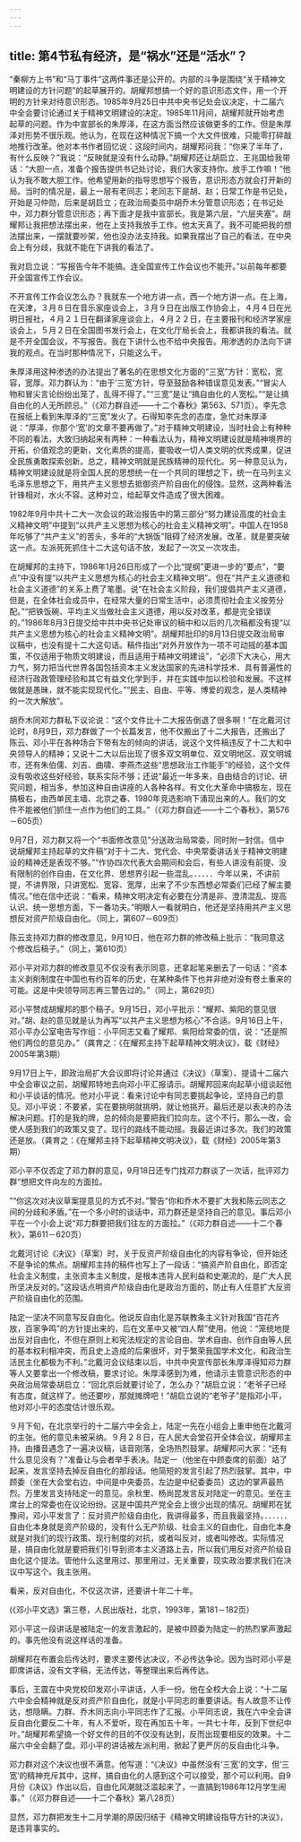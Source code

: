 ```yaml
---
---
---
```

title: 第4节私有经济，是“祸水”还是“活水”？
---



“秦柳方上书”和“马丁事件”这两件事还是公开的。内部的斗争是围绕“关于精神文明建设的方针问题”的起草展开的。胡耀邦想搞一个好的意识形态文件，用一个开明的方针来对待意识形态。1985年9月25日中共中央书记处会议决定，十二届六中全会要讨论通过关于精神文明建设的决定。1985年11月间，胡耀邦就开始考虑起草的问题。作为中宣部长的朱厚泽，在这方面当然应该做更多的工作。但是朱厚泽对形势不很乐观。他认为，在现在这种情况下搞一个大文件很难，只能零打碎敲地推行改革。他对本书作者回忆说：这段时间内，胡耀邦问我：“你来了半年了，有什么反映？”我说：“反映就是没有什么动静。”胡耀邦还让胡启立、王兆国给我带话：“大胆一点，准备个报告提供书记处讨论，我们大家支持你。放手工作嘛！”他认为我不敢大胆工作。他希望用新的指导思想写个报告，意识形态方就会打开新的局。当时的情况是，最上一层有老同志；老同志下是胡、赵；日常工作是书记处，开始是习仲勋，后来是胡启立；在政治局委员中胡乔木分管意识形态；在书记处中，邓力群分管意识形态；再下面才是我中宣部长。我是第六层，“六层夹塞”。胡耀邦让我把想法摆出来，他在上支持我放手工作。他太天真了。我不可能把我的想法摆出来，一摆就要吵架，他也没办法支持我。如果我摆出了自己的看法，在中央会上有分歧，我就不能在下讲我的看法了。

我对启立说：“写报告今年不能搞。连全国宣传工作会议也不能开。”以前每年都要开全国宣传工作会议。

不开宣传工作会议怎么办？我就东一个地方讲一点，西一个地方讲一点。在上海，在天津，３月８日在音乐家座谈会上，３月９日在出版工作协会上，４月４日在光明日报社，４月２１日在翻译家座谈会上，４月２２日，在主要报刊和经济学家座谈会上，５月２日在全国图书发行会上，在文化厅局长会上，我都讲我的看法。就是不开全国会议，不写报告。我在下讲什么也不给中央报告。用渗透的办法向下讲我的观点。在当时那种情况下，只能这么干。

朱厚泽用这种渗透的办法提出了著名的在思想文化方面的“三宽”方针：宽松，宽容，宽厚。邓力群认为：“由于’三宽’方针，导至鼓励各种错误意见发表。”“冒尖人物和冒尖言论纷纷出笼了，乱得不得了。”“三宽”是让“搞自由化的人宽松。”“是让搞自由化的人无所顾忌。”（《邓力群自述――十二个春秋》第563、571页）。李先念在报纸上看到朱厚泽的“三宽”发火了。石得知李先念的态度，急忙对朱厚泽说：“厚泽，你那个‘宽’的文章不要再做了。”对于精神文明建设，当时社会上有种种不同的看法，大致归纳起来有两种：一种看法认为，精神文明建设就是精神境界的开拓，价值观念的更新，文化素质的提高，要吸收一切人类文明的优秀成果，促进全民族勇敢探索创新。总之，精神文明就是民族精神的现代化。另一种意见认为，精神文明建设就是将全国人民的思想统一在一个共同的理想之下，统一在马列主义毛泽东思想之下，用共产主义思想去抵御资产阶自由化的侵蚀。显然，这两种看法针锋相对，水火不容。这种对立，给起草文件造成了很大困难。

1982年9月中共十二大一次会议的政治报告中的第三部分“努力建设高度的社会主义精神文明”中提到“以共产主义思想为核心的社会主义精神文明”。中国人在1958年吃够了“共产主义”的苦头，多年的“大锅饭”阻碍了经济发展。改革，就是要突破这一点。左派死死抓住十二大这句话不放，发起了一次又一次攻击。

在胡耀邦的主持下，1986年1月26日形成了一个比“提纲”更进一步的“要点”，“要点”中没有提“以共产主义思想为核心的社会主义精神文明”。但在“共产主义道德和社会主义道德”的关系上费了笔墨。说“在社会主义阶段，我们提倡共产主义道德，但是，在全体社会成员中，在经常大量的日常生活中，必须贯彻社会主义按劳分配。”“把铁饭碗、平均主义当做社会主义道德，用以反对改革，都是完全错误的。”1986年8月3日提交给中共中央书记处审议的稿中和以后的几次稿都没有提“以共产主义思想为核心的社会主义精神文明”。胡耀邦批印的8月13日提交政治局审议稿中，也没有提十二大这句话。稿件指出“对外开放作为一项不可动摇的基本国策，不仅适用于物质文明建设，而且适用于精神文明建设”，“必须下大决心，用大力气，努力把当代世界各国包括资本主义发达国家的先进科学技术、具有普遍性的经济行政政管理经验和其它有益文化学到手，并在实践中加以检验和发展。不这样做就是愚昧，就不能实现现代化。”“民主、自由、平等、博爱的观念，是人类精神的一次大解放”。

胡乔木同邓力群私下议论说：“这个文件比十二大报告倒退了很多啊！”在北戴河讨论时，8月9日，邓力群做了一个长篇发言，他不仅搬出了十二大报告，还搬出了陈云、邓小平在各种场合下带有左的倾向的讲话，说这个文件稿违反了十二大和中央领导人的精神；又说十二大以后出现了很多双文明单位、双文明地区、双文明城市，还有朱伯儒、刘吉、曲啸、李燕杰这些“思想政治工作能手”的经验，这个文件没有吸收这些好经验，联系实际不够；还说“最近一年多来，自由结合的讨论、研究问题，相当多，参加这种自由讲座的人各种各样。有文化大革命中搞极左，现在搞极右，由西单民主墙、北京之春、1980年竞选影响下涌现出来的人。我们的文件不能被他们抓住一点作为他们的工具。”（《邓力群自述――十二个春秋》，第576－605页）

9月7日，邓力群又将一个“书面修改意见”分送政治局常委，同时附一封信。信中说胡耀邦主持起草的文件稿“对于十二大、党代会、中央常委讲话关于精神文明建设的精神还是表现不够。”“作协四次代表大会期间和会后，有些人讲没有前提、没有限制的创作自由，在文化界、思想界引起一些混乱。．．．．．今年以来，不讲前提，不讲界限，只讲宽松、宽容、宽厚，出来了不少东西想必常委们已经了解主要情况。”他在信中还说：“看来，精神文明决定有必要在分清是非、澄清混乱、提高认识、统一思想方面，下一番功夫。”明眼人一看就明白，他还是坚持用共产主义思想反对资产阶级自由化。（同上，第607－609页）

陈云支持邓力群的修改意见，9月10日，他在邓力群的修改稿上批示：“我同意这个修改后稿子。”（同上，第610页）

邓小平对邓力群的修改意见不仅没有表示同意，还拿起笔来删去了一句话：“资本主义剥削制度在中国也有约百年的历史，在某种条件下也并非绝对没有卷土重来的可能。这是中央领导同志再三警告过的。”（同上，第629页）

邓小平赞成胡耀邦的那个稿子。9月15日，邓小平批示：“耀邦、紫阳的意见很对。”胡、赵的意见就是认为再写“以共产主义思想为核心”不合适。9月16日上午，邓小平办公室电告写作组：小平同志又看了耀邦、紫阳给常委的信，说：“还是照他们两位的意见办。”（龚育之：《在耀邦主持下起草精神文明决议》，载《财经》2005年第3期）

9月17日上午，即政治局扩大会议即将讨论并通过《决议》（草案）、提请十二届六中全会审议之前，胡耀邦特地去向邓小平汇报请示。胡耀邦回来向起草小组谈起他和小平谈话的情况。他对小平说：看来讨论中有同志要挑起争论，坚持自己的意见。邓小平说：不要紧，实在要挑明就挑明，就让他挑开。最后还是以表决的办法解决问题。打的是我的牌，总的倾向是要把我们拉向左。这个不行。那么一改，会使人感到我们的政策又变了。现行的路线不能动摇。我最近讲过多次。我们的政策还是放。（龚育之：《在耀邦主持下起草精神文明决议》，载《财经》2005年第3期）

邓小平不仅否定了邓力群的意见，9月18日还专门找邓力群谈了一次话，批评邓力群“想把文件向左的方面拉。

”“你这次对决议草案提意见的方式不对。”警告“你和乔木不要扩大我和陈云同志之间的分歧和矛盾。”在一个多小时的谈话中，邓力群还是坚持自己的意见。事后邓小平在一个小会上说“邓力群要把我们往左的方面拉。”（《邓力群自述――十二个春秋》，第611－620页）

北戴河讨论《决议》（草案）时，关于反资产阶级自由化的内容有争论，但开始还不是争论的焦点。胡耀邦主持的稿件也写上了一段话：“搞资产阶自由化，即否定社会主义制度，主张资本主义制度，是根本违背人民利益和史潮流的，是广大人民所坚决反对的。”这段话点明资产阶级自由化是政治方面的，防止有人任意扩大反资产阶级自由化的范围。

陆定一坚决不同意写反自由化。他说反自由化是苏联教条主义针对我国“百花齐放，百家争鸣”的方针提出来的，后在文革中又被“四人帮”使用。他说：“笼统地提出反对自由化，不但在原则上和宪法规定的言论自由、学术自由、创作自由等人民的基本权利相冲突，而且史上造成的后果很坏，对于繁荣我国学术文化，和政治生活民主化都极为不利。”北戴河会议结束以后，中共中央宣传部长朱厚泽得知邓力群等人又要拿出一个修改稿，要求讨论。朱厚泽感到为难，他请示主管意识形态的中央政治局常委胡启立：“回北京后就要讨论了，怎么办？”胡启立说：“老爷子已经有态度，就这样了。他还要吵，那就摊牌吧！”胡启立说的“老爷子”是指邓小平，他对邓小平的态度估计很乐观。

９月下旬，在北京举行的十二届六中全会上，陆定一先在小组会上重申他在北戴河的主张。他的意见未被采纳。９月２８日，在人民大会堂召开全体会议，胡耀邦主持。由播音遇念了一遍决议稿，话音刚落，全场热烈鼓掌。胡耀邦问大家：“还有什么意见没有？”准备让与会者举手表决。陆定一（他坐在中顾委席的前面）站了起来，发言坚持去掉反自由化的那段话。他简短的发言引起了热烈鼓掌。其中，中顾委（坐在大会堂右边，中间是中央委员，左边是中纪委委员）这边的掌声最热烈。万里发言支持陆定一的意见。余秋里、杨尚昆发言反对陆定一的意见。坐在主席台上的常委也在议论纷纷。这是中国共产党全会上很少出现的情况。胡耀邦在犹豫间，邓小平发言了：反对资产阶级自由化，我讲得最多，而且我最坚持。．．．．．．自由化本身就是资产阶级的，没有什么无产阶级、社会主义的自由化，自由化本身就是对我们的现行政策、现行制度的对抗，或者叫反对，或者叫修改。实际情况是，搞自由化就是要把我们引导到资本主义道路上去，所以我们用反对资产阶级自由化这个提法。管他什么这里用过、那里用过，无关重要，现实政治要求我们在决议中写这个。我主张用。

看来，反对自由化，不仅这次讲，还要讲十年二十年。

(《邓小平文选》第三卷，人民出版社，北京，1993年，第181－182页）

邓小平这一段讲话是被陆定一的发言激起的，是被中顾委为陆定一的热烈掌声激起的。事先他没有说这样话的准备。

胡耀邦在布置会后传达时，要求主要传达决议，不必传达争论。因为当时邓小平是即席讲话，没有文字稿，无法传达，等整理出来后再传达。

事后，王震在中央党校印发邓小平讲话，人手一份。他在全校大会上说：“十二届六中全会精神就是反对资产阶自由化，就是小平同志的重要讲话。有人故意不让传达，想隐瞒。力群、乔木同志向小平同志作了汇报。小平同志说，我在六中全会讲反自由化要反二十年，有人不爱听，现在再加五十年，一共七十年，反到下世纪中叶。”胡耀邦希望搞一个好文件的目的不仅没有达到，反而出现要相反的效果。十二届六中全会翻了盘。邓小平的讲话被左派利用，掀起了更严厉的反自由化斗争。

邓力群对这个决议也很不满意。他写道：“《决议》中虽然没有’三宽’的文字，但’三宽’的精神充斥其中，这样，搞自由化的人感到这个可以接受，那个可以利用。自9月份《决议》作出以后，自由化风潮就泛滥起来了，一直搞到1986年12月学生闹事。”（《邓力群自述――十二个春秋》第八28页）

显然，邓力群把发生十二月学潮的原因归结于《精神文明建设指导方针的决议》，是违背事实的。